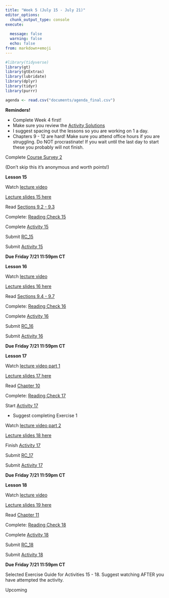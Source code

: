 ```yaml
---
title: "Week 5 (July 15 - July 21)"
editor_options: 
  chunk_output_type: console
execute:
  
  message: false
  warning: false
  echo: false
from: markdown+emoji
---
```


```r
#library(tidyverse)
library(gt)
library(gtExtras)
library(lubridate)
library(dplyr)
library(tidyr)
library(purrr)

agenda <- read.csv("documents/agenda_final.csv") 
```

::: slide-deck
**Reminders!**

-   Complete Week 4 first!
-   Make sure you review the [Activity Solutions](/course-solutions.html)
-   I suggest spacing out the lessons so you are working on 1 a day.
- Chapters 9 - 12 are hard! Make sure you attend office hours if you are struggling. Do NOT procrastinate! If you wait until the last day to start these you probably will not finish.
:::

::: tutorial
Complete [Course Survey 2](https://canvas.northwestern.edu/courses/192604/quizzes/209278)

(Don't skip this it's anonymous and worth points!)
:::

::: slide-deck
**Lesson 15**

::: video
Watch [lecture video](https://northwestern.hosted.panopto.com/Panopto/Pages/Viewer.aspx?id=8a3fc6be-2903-40cd-89c0-b03b0110c274)
:::

::: slides
[Lecture slides 15 here](/slides/lec15.html)
:::

::: source
Read [Sections 9.2 - 9.3](https://nustat.github.io/intro-stat-data-sci/09-sampling-distributions.html)
:::

::: source
Complete: [Reading Check 15](https://amkuyper.shinyapps.io/15_sampling2/)
:::

::: source
Complete [Activity 15](https://posit.cloud/spaces/321338/content/5176493)
:::

::: homework
Submit [RC_15](https://canvas.northwestern.edu/courses/192604/assignments/1244683)

Submit [Activity 15](https://canvas.northwestern.edu/courses/192604/assignments/1244648)

**Due Friday 7/21 11:59pm CT**
:::
:::

::: slide-deck
**Lesson 16**

::: video
Watch [lecture video](https://northwestern.hosted.panopto.com/Panopto/Pages/Viewer.aspx?id=d07dbd2c-e056-45af-b30e-b03b0110c237)
:::

::: slides
[Lecture slides 16 here](/slides/lec16.html)
:::

::: source
Read [Sections 9.4 - 9.7](https://nustat.github.io/intro-stat-data-sci/09-sampling-distributions.html)
:::

::: source
Complete: [Reading Check 16](https://amkuyper.shinyapps.io/16_sampling3/)
:::

::: source
Complete [Activity 16](https://posit.cloud/spaces/321338/content/5176494)
:::

::: homework
Submit [RC_16](https://canvas.northwestern.edu/courses/192604/assignments/1244684)

Submit [Activity 16](https://canvas.northwestern.edu/courses/192604/assignments/1244649)

**Due Friday 7/21 11:59pm CT**
:::
:::

::: slide-deck
**Lesson 17**

::: video
Watch [lecture video part 1]()
:::

::: slides
[Lecture slides 17 here](/slides/lec17.html)
:::

::: source
Read [Chapter 10](https://nustat.github.io/intro-stat-data-sci/10-confidence-intervals.html)
:::

::: source
Complete: [Reading Check 17](https://amkuyper.shinyapps.io/17_CI/)
:::

::: source
Start [Activity 17](https://posit.cloud/spaces/321338/content/5176495)

- Suggest completing Exercise 1
:::

::: video
Watch [lecture video part 2]()
:::

::: slides
[Lecture slides 18 here](/slides/lec18.html)
:::

::: source
Finish [Activity 17](https://posit.cloud/spaces/321338/content/5176495)
:::

::: homework
Submit [RC_17](https://canvas.northwestern.edu/courses/192604/assignments/1244685)

Submit [Activity 17](https://canvas.northwestern.edu/courses/192604/assignments/1244650)

**Due Friday 7/21 11:59pm CT**
:::
:::

::: slide-deck
**Lesson 18**

::: video
Watch [lecture video]()
:::

::: slides
[Lecture slides 19 here](/slides/lec19.html)
:::

::: source
Read [Chapter 11](https://nustat.github.io/intro-stat-data-sci/11-p-values.html)
:::

::: source
Complete: [Reading Check 18](https://amkuyper.shinyapps.io/18_pvalues/)
:::

::: source
Complete [Activity 18](https://posit.cloud/spaces/321338/content/5176496)
:::

::: homework
Submit [RC_18](https://canvas.northwestern.edu/courses/192604/assignments/1244686)

Submit [Activity 18](https://canvas.northwestern.edu/courses/192604/assignments/1244651)

**Due Friday 7/21 11:59pm CT**
:::
:::

::: lab
Selected Exercise Guide for Activities 15 - 18. Suggest watching AFTER you have attempted the activity.

::: video
Upcoming <!-- Watch [selected solution guide](https://northwestern.hosted.panopto.com/Panopto/Pages/Viewer.aspx?id=661d6219-cdb9-4d90-b1eb-b02900f70e88) -->
:::
:::
